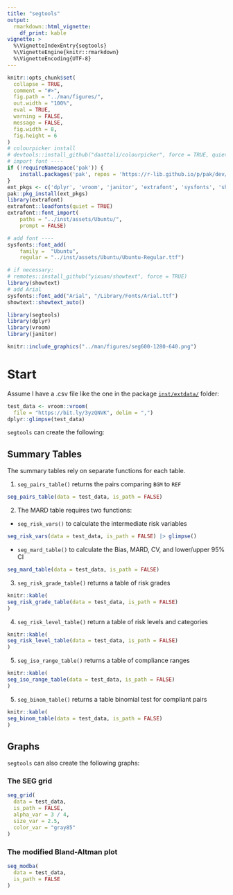 ```yaml
---
title: "segtools"
output: 
  rmarkdown::html_vignette:
    df_print: kable
vignette: >
  %\VignetteIndexEntry{segtools}
  %\VignetteEngine{knitr::rmarkdown}
  %\VignetteEncoding{UTF-8}
---
```



```r
knitr::opts_chunk$set(
  collapse = TRUE,
  comment = "#>",
  fig.path = "../man/figures/",
  out.width = "100%",
  eval = TRUE,
  warning = FALSE,
  message = FALSE,
  fig.width = 8,
  fig.height = 6
)
# colourpicker install
# devtools::install_github("daattali/colourpicker", force = TRUE, quiet = TRUE)
# import font ----
if (!requireNamespace('pak')) {
    install.packages('pak', repos = 'https://r-lib.github.io/p/pak/dev/')
}
ext_pkgs <- c('dplyr', 'vroom', 'janitor', 'extrafont', 'sysfonts', 'showtext')
pak::pkg_install(ext_pkgs)
library(extrafont)
extrafont::loadfonts(quiet = TRUE)
extrafont::font_import(
    paths = "../inst/assets/Ubuntu/",
    prompt = FALSE)

# add font ----
sysfonts::font_add(
    family =  "Ubuntu", 
    regular = "../inst/assets/Ubuntu/Ubuntu-Regular.ttf")

# if necessary: 
# remotes::install_github("yixuan/showtext", force = TRUE)
library(showtext)
# add Arial
sysfonts::font_add("Arial", "/Library/Fonts/Arial.ttf")
showtext::showtext_auto()
```

```r
library(segtools)
library(dplyr)
library(vroom)
library(janitor)
```

```r
knitr::include_graphics("../man/figures/seg600-1280-640.png")
```


# Start

Assume I have a .csv file like the one in the package  [`inst/extdata/`](https://github.com/mjfrigaard/segtools/tree/main/inst/extdata) folder:

```r
test_data <- vroom::vroom(
  file = "https://bit.ly/3yzQNVK", delim = ",")
dplyr::glimpse(test_data)
```

`segtools` can create the following:

## Summary Tables 

The summary tables rely on separate functions for each table. 

1. `seg_pairs_table()` returns the pairs comparing `BGM` to `REF`

```r
seg_pairs_table(data = test_data, is_path = FALSE)
```


2. The MARD table requires two functions: 

  - `seg_risk_vars()` to calculate the intermediate risk variables  
    
```r
seg_risk_vars(data = test_data, is_path = FALSE) |> glimpse()
```

  
  - `seg_mard_table()` to calculate the Bias, MARD, CV, and lower/upper 95% CI 
    
```r
seg_mard_table(data = test_data, is_path = FALSE)
```
    
3. `seg_risk_grade_table()` returns a table of risk grades 

```r
knitr::kable(
seg_risk_grade_table(data = test_data, is_path = FALSE)
)
```


4. `seg_risk_level_table()` return a table of risk levels and categories

```r
knitr::kable(
seg_risk_level_table(data = test_data, is_path = FALSE)
)
```


5. `seg_iso_range_table()` returns a table of compliance ranges 

```r
knitr::kable(
seg_iso_range_table(data = test_data, is_path = FALSE)
)
```

5. `seg_binom_table()` returns a table binomial test for compliant pairs

```r
knitr::kable(
seg_binom_table(data = test_data, is_path = FALSE)
)
```

## Graphs 

`segtools` can also create the following graphs:

### The SEG grid

```r
seg_grid(
  data = test_data,
  is_path = FALSE,
  alpha_var = 3 / 4,
  size_var = 2.5,
  color_var = "gray85"
)
```

### The modified Bland-Altman plot

```r
seg_modba(
  data = test_data,
  is_path = FALSE
)
```
